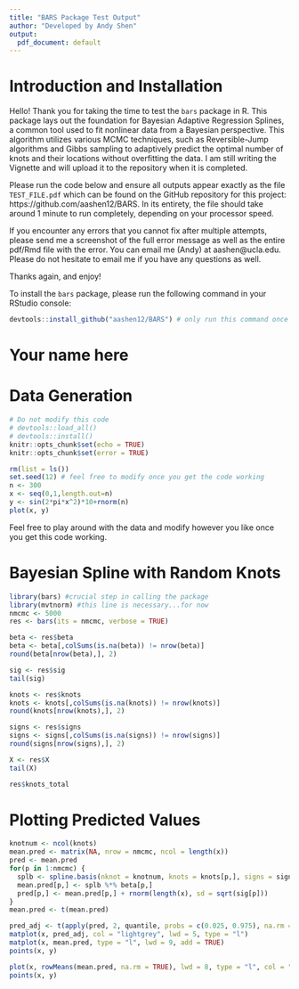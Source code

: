 ```yaml
---
title: "BARS Package Test Output"
author: "Developed by Andy Shen"
output:
  pdf_document: default
---
```


# Introduction and Installation

Hello! Thank you for taking the time to test the `bars` package in R. This package lays out the foundation for Bayesian Adaptive Regression Splines, a common tool used to fit nonlinear data from a Bayesian perspective. This algorithm utilizes various MCMC techniques, such as Reversible-Jump algorithms and Gibbs sampling to adaptively predict the optimal number of knots and their locations without overfitting the data. I am still writing the Vignette and will upload it to the repository when it is completed.

Please run the code below and ensure all outputs appear exactly as the file `TEST_FILE.pdf` which can be found on the GitHub repository for this project: https://github.com/aashen12/BARS. In its entirety, the file should take around 1 minute to run completely, depending on your processor speed.

If you encounter any errors that you cannot fix after multiple attempts, please send me a screenshot of the full error message as well as the entire pdf/Rmd file with the error. You can email me (Andy) at aashen@ucla.edu. Please do not hesitate to email me if you have any questions as well.

Thanks again, and enjoy!

To install the `bars` package, please run the following command in your RStudio console:

```r
devtools::install_github("aashen12/BARS") # only run this command once
```


\pagebreak

# Your name here

# Data Generation

```r
# Do not modify this code
# devtools::load_all()
# devtools::install()
knitr::opts_chunk$set(echo = TRUE)
knitr::opts_chunk$set(error = TRUE)
```


```r
rm(list = ls())
set.seed(12) # feel free to modify once you get the code working
n <- 300
x <- seq(0,1,length.out=n)
y <- sin(2*pi*x^2)*10+rnorm(n)
plot(x, y)
```

Feel free to play around with the data and modify however you like once you get this code working.

\pagebreak

# Bayesian Spline with Random Knots

```r
library(bars) #crucial step in calling the package
library(mvtnorm) #this line is necessary...for now
nmcmc <- 5000
res <- bars(its = nmcmc, verbose = TRUE)
```


```r
beta <- res$beta
beta <- beta[,colSums(is.na(beta)) != nrow(beta)]
round(beta[nrow(beta),], 2)

sig <- res$sig
tail(sig)

knots <- res$knots
knots <- knots[,colSums(is.na(knots)) != nrow(knots)] 
round(knots[nrow(knots),], 2)

signs <- res$signs
signs <- signs[,colSums(is.na(signs)) != nrow(signs)]
round(signs[nrow(signs),], 2)

X <- res$X
tail(X)

res$knots_total
```

\pagebreak

# Plotting Predicted Values

```r
knotnum <- ncol(knots)
mean.pred <- matrix(NA, nrow = nmcmc, ncol = length(x))
pred <- mean.pred
for(p in 1:nmcmc) {
  splb <- spline.basis(nknot = knotnum, knots = knots[p,], signs = signs[p,])
  mean.pred[p,] <- splb %*% beta[p,]
  pred[p,] <- mean.pred[p,] + rnorm(length(x), sd = sqrt(sig[p])) 
}
mean.pred <- t(mean.pred)
```

```r
pred_adj <- t(apply(pred, 2, quantile, probs = c(0.025, 0.975), na.rm = TRUE))
matplot(x, pred_adj, col = "lightgrey", lwd = 5, type = "l")
matplot(x, mean.pred, type = "l", lwd = 9, add = TRUE)
points(x, y)
```

```r
plot(x, rowMeans(mean.pred, na.rm = TRUE), lwd = 8, type = "l", col = "royalblue")
points(x, y)
```

